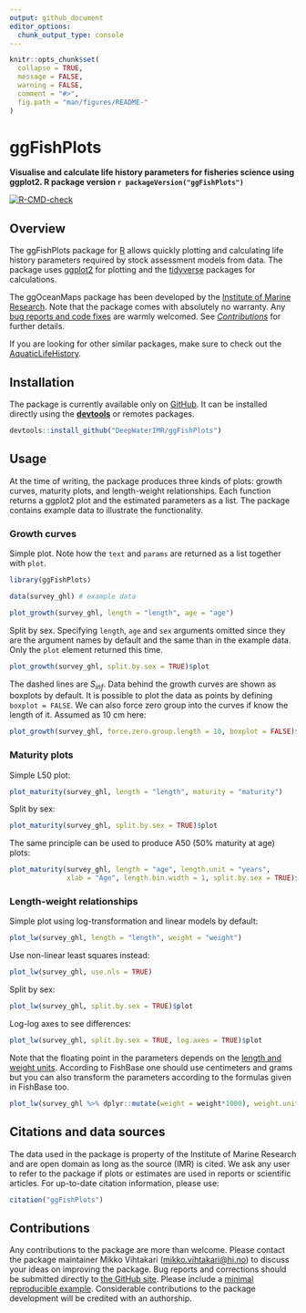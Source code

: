 ```yaml
---
output: github_document
editor_options: 
  chunk_output_type: console
---
```


```r
knitr::opts_chunk$set(
  collapse = TRUE,
  message = FALSE, 
  warning = FALSE,
  comment = "#>",
  fig.path = "man/figures/README-"
)
```


# ggFishPlots
**Visualise and calculate life history parameters for fisheries science using ggplot2. R package version `r packageVersion("ggFishPlots")`**

<!-- badges: start -->
[![R-CMD-check](https://github.com/DeepWaterIMR/ggFishPlots/workflows/R-CMD-check/badge.svg)](https://github.com/DeepWaterIMR/ggFishPlots/actions)
<!-- badges: end -->

## Overview

The ggFishPlots package for [R](https://www.r-project.org/) allows quickly plotting and calculating life history parameters required by stock assessment models from data. The package uses [ggplot2](https://ggplot2.tidyverse.org/reference) for plotting and the [tidyverse](https://www.tidyverse.org/) packages for calculations.

The ggOceanMaps package has been developed by the [Institute of Marine Research](https://www.hi.no/en). Note that the package comes with absolutely no warranty. Any [bug reports and code fixes](https://github.com/DeepWaterIMR/ggFishPlots/issues) are warmly welcomed. See [*Contributions*](#contributions) for further details.

If you are looking for other similar packages, make sure to check out the [AquaticLifeHistory](https://jonathansmart.github.io/AquaticLifeHistory/articles/Maturity_analyses.html).

## Installation

The package is currently available only on [GitHub](https://github.com/DeepWaterIMR/ggFishPlots). It can be installed directly using the [**devtools**](https://cran.r-project.org/web/packages/devtools/index.html) or remotes packages. 

```r
devtools::install_github("DeepWaterIMR/ggFishPlots")
```

## Usage

At the time of writing, the package produces three kinds of plots: growth curves, maturity plots, and length-weight relationships. Each function returns a ggplot2 plot and the estimated parameters as a list. The package contains example data to illustrate the functionality.

### Growth curves

Simple plot. Note how the `text` and `params` are returned as a list together with `plot`.

```r
library(ggFishPlots)

data(survey_ghl) # example data

plot_growth(survey_ghl, length = "length", age = "age")
```

Split by sex. Specifying `length`, `age` and `sex` arguments omitted since they are the argument names by default and the same than in the example data. Only the `plot` element returned this time.

```r
plot_growth(survey_ghl, split.by.sex = TRUE)$plot
```

The dashed lines are $S_{inf}$. Data behind the growth curves are shown as boxplots by default. It is possible to plot the data as points by defining `boxplot = FALSE`. We can also force zero group into the curves if know the length of it. Assumed as 10 cm here: 

```r
plot_growth(survey_ghl, force.zero.group.length = 10, boxplot = FALSE)$plot
```

### Maturity plots

Simple L50 plot:

```r
plot_maturity(survey_ghl, length = "length", maturity = "maturity")
```

Split by sex:

```r
plot_maturity(survey_ghl, split.by.sex = TRUE)$plot
```

The same principle can be used to produce A50 (50% maturity at age) plots:

```r
plot_maturity(survey_ghl, length = "age", length.unit = "years",
              xlab = "Age", length.bin.width = 1, split.by.sex = TRUE)$plot
```

### Length-weight relationships

Simple plot using log-transformation and linear models by default:

```r
plot_lw(survey_ghl, length = "length", weight = "weight")
```

Use non-linear least squares instead:

```r
plot_lw(survey_ghl, use.nls = TRUE)
```

Split by sex:

```r
plot_lw(survey_ghl, split.by.sex = TRUE)$plot
```

Log-log axes to see differences:

```r
plot_lw(survey_ghl, split.by.sex = TRUE, log.axes = TRUE)$plot
```


Note that the floating point in the parameters depends on the [length and weight units](https://www.fishbase.de/manual/fishbasethe_length_weight_table.htm). According to FishBase one should use centimeters and grams but you can also transform the parameters according to the formulas given in FishBase too.

```r
plot_lw(survey_ghl %>% dplyr::mutate(weight = weight*1000), weight.unit = "g")$params
```

## Citations and data sources

The data used in the package is property of the Institute of Marine Research and are open domain as long as the source (IMR) is cited. We ask any user to refer to the package if plots or estimates are used in reports or scientific articles. For up-to-date citation information, please use:

```r
citation("ggFishPlots")
```

## Contributions

Any contributions to the package are more than welcome. Please contact the package maintainer Mikko Vihtakari (<mikko.vihtakari@hi.no>) to discuss your ideas on improving the package. Bug reports and corrections should be submitted directly to [the GitHub site](https://github.com/DeepWaterIMR/ggFishPlots/issues). Please include a [minimal reproducible example](https://en.wikipedia.org/wiki/Minimal_working_example). Considerable contributions to the package development will be credited with an authorship. 
